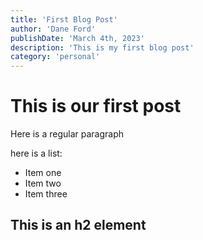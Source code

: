```yaml
---
title: 'First Blog Post'
author: 'Dane Ford'
publishDate: 'March 4th, 2023'
description: 'This is my first blog post'
category: 'personal'
---
```


# This is our first post

Here is a regular paragraph

here is a list:

- Item one
- Item two
- Item three

## This is an h2 element